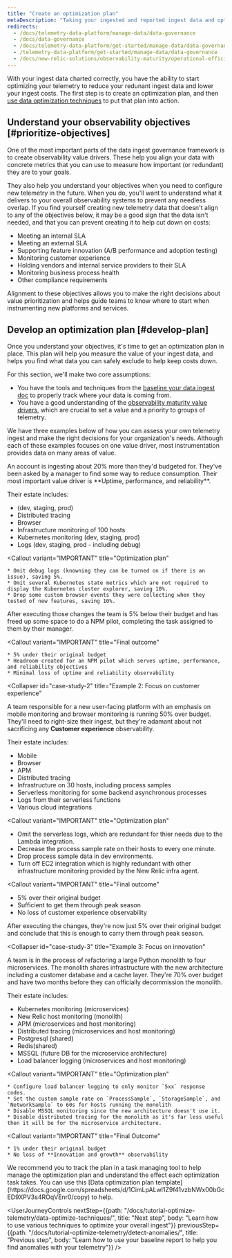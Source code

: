```yaml
---
title: "Create an optimization plan"
metaDescription: "Taking your ingested and reported ingest data and optimizing it."
redirects:
  - /docs/telemetry-data-platform/manage-data/data-governance
  - /docs/data-governance
  - /docs/telemetry-data-platform/get-started/manage-data/data-governance
  - /telemetry-data-platform/get-started/manage-data/data-governance
  - /docs/new-relic-solutions/observability-maturity/operational-efficiency/dg-optimizing
---
```


With your ingest data charted correctly, you have the ability to start optimizing your telemetry to reduce your redunant ingest data and lower your  ingest costs. The first step is to create an optimization plan, and then [use data optimization techniques](/docs/tutorial-optimize-telemetry/data-optimize-techniques) to put that plan into action.

## Understand your observability objectives [#prioritize-objectives]

One of the most important parts of the data ingest governance framework is to create observability value drivers. These help you align your data with concrete metrics that you can use to measure how important (or redundant) they are to your goals. 

They also help you understand your objectives when you need to configure new telemetry in the future. When you do, you'll want to understand what it delivers to your overall observability systems to prevent any needless overlap. If you find yourself creating new telemetry data that doesn't align to any of the objectives below, it may be a good sign that the data isn't needed, and that you can prevent creating it to help cut down on costs:

* Meeting an internal SLA
* Meeting an external SLA
* Supporting feature innovation (A/B performance and adoption testing)
* Monitoring customer experience
* Holding vendors and internal service providers to their SLA
* Monitoring business process health
* Other compliance requirements

Alignment to these objectives allows you to make the right decisions about value prioritization and helps guide teams to know where to start when instrumenting new platforms and services.

## Develop an optimization plan [#develop-plan]

Once you understand your objectives, it's time to get an optimization plan in place. This plan will help you measure the value of your ingest data, and helps you find what data you can safely exclude to help keep costs down.

For this section, we'll make two core assumptions:
* You have the tools and techniques from the [baseline your data ingest doc](/docs/new-relic-solutions/observability-maturity/operational-efficiency/dg-baselining) to properly track where your data is coming from.
* You have a good understanding of the [observability maturity value drivers](/docs/new-relic-solutions/observability-maturity/introduction), which are crucial to set a value and a priority to groups of telemetry.

We have three examples below of how you can assess your own telemetry ingest and make the right decisions for your organization's needs. Although each of these examples focuses on one value driver, most instrumentation provides data on many areas of value.

<CollapserGroup>
  <Collapser
    id="case-study-1"
    title="Example 1: Focus on uptime and reliability"
  >
  An account is ingesting about 20% more than they'd budgeted for. They've been asked by a manager to find some way to reduce consumption. Their most important value driver is **Uptime, performance, and reliability**.

  Their estate includes:
  * <InlinePopover type="apm" /> (dev, staging, prod)
  * Distributed tracing
  * Browser
  * Infrastructure monitoring of 100 hosts
  * Kubernetes monitoring (dev, staging, prod)
  * Logs (dev, staging, prod - including debug)

  <Callout
    variant="IMPORTANT"
    title="Optimization plan"
  >
    * Omit debug logs (knowning they can be turned on if there is an issue), saving 5%.
    * Omit several Kubernetes state metrics which are not required to display the Kubernetes cluster explorer, saving 10%.
    * Drop some custom browser events they were collecting when they tested of new features, saving 10%.
  </Callout>

  After executing those changes the team is 5% below their budget and has freed up some space to do a NPM pilot, completing the task assigned to them by their manager.

  <Callout
    variant="IMPORTANT"
    title="Final outcome"
  >
    * 5% under their original budget
    * Headroom created for an NPM pilot which serves uptime, performance, and reliability objectives
    * Minimal loss of uptime and reliability observability
  </Callout>
  </Collapser>

  <Collapser
    id="case-study-2"
    title="Example 2: Focus on customer experience"
  >
  A team responsible for a new user-facing platform with an emphasis on mobile monitoring and browser monitoring is running 50% over budget. They'll need to right-size their ingest, but they're adamant about not sacrificing any **Customer experience** observability.

  Their estate includes:
  * Mobile
  * Browser
  * APM
  * Distributed tracing
  * Infrastructure on 30 hosts, including process samples
  * Serverless monitoring for some backend asynchronous processes
  * Logs from their serverless functions
  * Various cloud integrations

<Callout
  variant="IMPORTANT"
  title="Optimization plan"
>
  * Omit the serverless logs, which are redundant for thier needs due to the Lambda integration.
  * Decrease the process sample rate on their hosts to every one minute.
  * Drop process sample data in dev environments.
  * Turn off EC2 integration which is highly redundant with other infrastructure monitoring provided by the New Relic infra agent.
</Callout>

<Callout
  variant="IMPORTANT"
  title="Final outcome"
>
  * 5% over their original budget
  * Sufficient to get them through peak season
  * No loss of customer experience observability
</Callout>

After executing the changes, they're now just 5% over their original budget and conclude that this is enough to carry them through peak season.
  </Collapser>

  <Collapser
    id="case-study-3"
    title="Example 3: Focus on innovation"
  >
  A team is in the process of refactoring a large Python monolith to four microservices. The monolith shares infrastructure with the new architecture including a customer database and a cache layer. They're 70% over budget and have two months before they can officially decommission the monolith.

  Their estate includes:
  * Kubernetes monitoring (microservices)
  * New Relic host monitoring (monolith)
  * APM (microservices and host monitoring)
  * Distributed tracing (microservices and host monitoring)
  * Postgresql (shared)
  * Redis(shared)
  * MSSQL (future DB for the microservice architecture)
  * Load balancer logging (microservices and host monitoring)

  <Callout
    variant="IMPORTANT"
    title="Optimization plan"
  >
    * Configure load balancer logging to only monitor `5xx` response codes.
    * Set the custom sample rate on `ProcessSample`, `StorageSample`, and `NetworkSample` to 60s for hosts running the monolith
    * Disable MSSQL monitoring since the new architecture doesn't use it.
    * Disable distributed tracing for the monolith as it's far less useful then it will be for the microservice architecture.
  </Callout>

  <Callout
    variant="IMPORTANT"
    title="Final Outcome"
  >
    * 1% under their original budget
    * No loss of **Innovation and growth** observability
  </Callout>
  </Collapser>
</CollapserGroup>

<Callout variant="tip">
  We recommend you to track the plan in a task managing tool to help manage the optimization plan and understand the effect each optimization task takes. You can use this [Data optimization plan template](https://docs.google.com/spreadsheets/d/1CimLpALwl1Z9f41vzbNWx00bGcED9XPV3s4ROqVEnr0/copy) to help.
</Callout>

<UserJourneyControls
    nextStep={{path: "/docs/tutorial-optimize-telemetry/data-optimize-techniques/", title: "Next step", body: "Learn how to use various techniques to optimize your overall ingest"}}
    previousStep={{path: "/docs/tutorial-optimize-telemetry/detect-anomalies/", title: "Previous step", body: "Learn how to use your baseline report to help you find anomalies with your telemetry"}}
/>
